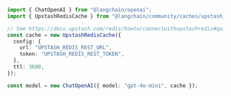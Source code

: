 ```typescript
import { ChatOpenAI } from "@langchain/openai";
import { UpstashRedisCache } from "@langchain/community/caches/upstash_redis";

// See https://docs.upstash.com/redis/howto/connectwithupstashredis#quick-start for connection options
const cache = new UpstashRedisCache({
  config: {
    url: "UPSTASH_REDIS_REST_URL",
    token: "UPSTASH_REDIS_REST_TOKEN",
  },
  ttl: 3600,
});

const model = new ChatOpenAI({ model: "gpt-4o-mini", cache });
```
